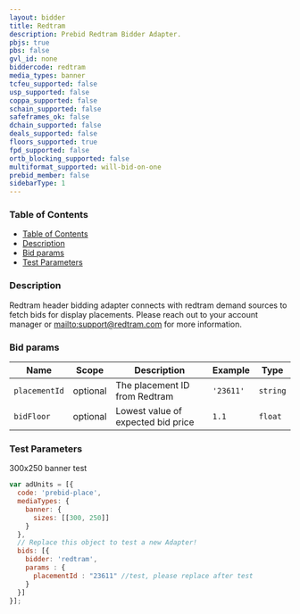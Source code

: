 ```yaml
---
layout: bidder
title: Redtram
description: Prebid Redtram Bidder Adapter.
pbjs: true
pbs: false
gvl_id: none
biddercode: redtram
media_types: banner
tcfeu_supported: false
usp_supported: false
coppa_supported: false
schain_supported: false
safeframes_ok: false
dchain_supported: false
deals_supported: false
floors_supported: true
fpd_supported: false
ortb_blocking_supported: false
multiformat_supported: will-bid-on-one
prebid_member: false
sidebarType: 1
---
```


### Table of Contents

- [Table of Contents](#table-of-contents)
- [Description](#description)
- [Bid params](#bid-params)
- [Test Parameters](#test-parameters)



### Description

Redtram header bidding adapter connects with redtram demand sources to fetch bids for display placements. Please reach out to your account manager or [mailto:support@redtram.com](support@redtram.com) for more information.



### Bid params


| Name         | Scope    | Description                        | Example    | Type     |
|--------------|----------|------------------------------------|------------|----------|
| `placementId`| optional | The placement ID from Redtram      | `'23611'`  | `string` |
| `bidFloor`   | optional | Lowest value of expected bid price | `1.1`      | `float`  |



### Test Parameters

300x250 banner test

```javascript
var adUnits = [{
  code: 'prebid-place',
  mediaTypes: {
    banner: {
      sizes: [[300, 250]]
    }
  },
  // Replace this object to test a new Adapter!
  bids: [{
    bidder: 'redtram',
    params : {
      placementId : "23611" //test, please replace after test
    }
  }]
}];
```
